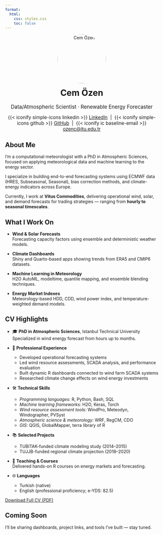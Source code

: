 ```yaml
---
format:
  html:
    css: styles.css
    toc: false
---
```


<div style="text-align: center;">
  <img src="https://github.com/cemoze.png" alt="Cem Özen" width="160" style="border-radius: 50%; margin-bottom: 1em;" />
  <h1 style="margin-top: 0;">Cem Özen</h1>
  <p style="font-size: 1.2em; margin-bottom: 0.5em;">
    Data/Atmospheric Scientist · Renewable Energy Forecaster
  </p>
</div>

<p class="contact-links" style="text-align: center; font-size: 1.1em;">
{{< iconify simple-icons linkedin >}} [LinkedIn](https://www.linkedin.com/in/cemozenn/) &nbsp;|&nbsp;
{{< iconify simple-icons github >}} [GitHub](https://github.com/cemoze) &nbsp;|&nbsp;
{{< iconify ic baseline-email >}} [ozenc@itu.edu.tr](mailto:ozenc@itu.edu.tr)
</p>

## About Me

I'm a computational meteorologist with a PhD in Atmospheric Sciences, focused on applying meteorological data and machine learning to the energy sector.

I specialize in building end-to-end forecasting systems using ECMWF data (HRES, Subseasonal, Seasonal), bias correction methods, and climate-energy indicators across Europe.

Currently, I work at **Vitus Commodities**, delivering operational wind, solar, and demand forecasts for trading strategies — ranging from **hourly to seasonal timescales**.

## What I Work On

- **Wind & Solar Forecasts**  
  Forecasting capacity factors using ensemble and deterministic weather models.

- **Climate Dashboards**  
  Shiny and Quarto-based apps showing trends from ERA5 and CMIP6 datasets.

- **Machine Learning in Meteorology**  
  H2O AutoML, modeltime, quantile mapping, and ensemble blending techniques.

- **Energy Market Indexes**  
  Meteorology-based HDD, CDD, wind power index, and temperature-weighted demand models.

## CV Highlights

- 🎓 **PhD in Atmospheric Sciences**, Istanbul Technical University  
  Specialized in wind energy forecast from hours up to months.

- 💼 **Professional Experience**  
  - Developed operational forecasting systems  
  - Led wind resource assessments, SCADA analysis, and performance evaluation  
  - Built dynamic R dashboards connected to wind farm SCADA systems  
  - Researched climate change effects on wind energy investments

- 🛠️ **Technical Skills**  
  - *Programming languages:* R, Python, Bash,  SQL
  - *Machine learning frameworks:* H2O, Keras, Torch
  - *Wind resource assessment tools:* WindPro, Meteodyn, Windographer, PVSyst
  - *Atmospheric science & meteorology:* WRF, RegCM, CDO
  - *GIS:* QGIS, GlobalMapper, terra library of R

- 📚 **Selected Projects**  
  - TUBITAK-funded climate modeling study (2014–2015)  
  - TUJJB-funded regional climate projection (2018–2020)

- 📘 **Teaching & Courses**  
  Delivered hands-on R courses on energy markets and forecasting.

- 🌐 **Languages**  
  - Turkish (native)  
  - English (professional proficiency; e-YDS: 82.5)

[Download Full CV (PDF)](https://drive.google.com/your-cv-link)

## Coming Soon

I'll be sharing dashboards, project links, and tools I've built — stay tuned.